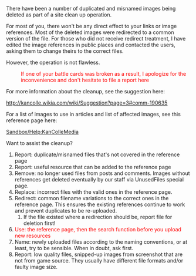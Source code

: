There have been a number of duplicated and misnamed images being deleted as part of a site clean up operation.

For most of you, there won't be any direct effect to your links or image references. Most of the deleted images were redirected to a common version of the file. For those who did not receive redirect treatment, I have edited the image references in public places and contacted the users, asking them to change theirs to the correct files.

However, the operation is not flawless.
:<span style="color:red">If one of your battle cards was broken as a result, I apologize for the inconvenience and don't hesitate to file a report here</span>

;For more information about the cleanup, see the suggestion here:
http://kancolle.wikia.com/wiki/Suggestion?page=3#comm-190635
;For a list of images to use in articles and list of affected images, see this reference page here:
[[Sandbox/Help:KanColleMedia]]

;Want to assist the cleanup?
#Report: duplicate/misnamed files that's not covered in the reference page
#Report: useful resource that can be added to the reference page
#Remove: no longer used files from posts and comments. Images without references get deleted eventually by our staff via UnusedFiles special page.
#Replace: incorrect files with the valid ones in the reference page.
#Redirect: common filename variations to the correct ones in the reference page. This ensures the existing references continue to work and prevent duplicates to be re-uploaded.
##If the file existed where a redirection should be, report file for deletion first!
#<span style="color:red">Use: the reference page, then the search function before you upload new resources</span>
#Name: newly uploaded files according to the naming conventions, or at least, try to be sensible. When in doubt, ask first.
#Report: low quality files, snipped-up images from screenshot that are not from game source. They usually have different file formats and/or faulty image size.
<ac_metadata title="[Site cleanup] Duplicate and misnamed images" notify_everyone="1429447338"> </ac_metadata>